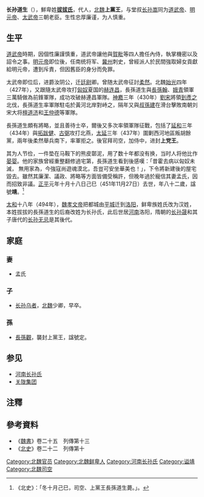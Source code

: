 '''长孙道生'''（{{bd|370年||451年|11月27日|杜}}），鮮卑姓'''[[拔拔氏|拔拔氏]]'''，代人，[[北魏|北魏]]'''上黨王'''，与堂叔[[长孙嵩|长孙嵩]]同为[[拓跋珪|道武帝]]、[[拓跋嗣|明元帝]]、[[拓跋焘|太武帝]]三朝老臣。生性忠厚廉谨，为人慎重。

==生平==
[[拓跋珪|道武帝]]時期，因個性廉謹慎重，道武帝讓他與[[賀毗|賀毗]]等四人擔任內侍，執掌機密以及詔令之事。[[拓跋嗣|明元帝]]即位後，任南统将军、[[冀州|冀州]]刺史，曾經派人於民間強取婦女貢獻給明元帝，遭到斥責，但因舊臣的身分而免罪。

太武帝即位后，进爵汝阴公，迁[[廷尉|廷尉]]卿。曾随太武帝征討[[柔然|柔然]]。北魏[[始光|始光]]四年（427年），又跟隨太武帝攻打[[匈奴|匈奴]]夏国的[[赫连昌|赫连昌]]，長孫道生與[[長孫翰|長孫翰]]、[[娥青|娥青]]領軍三萬騎做為前鋒軍隊，成功攻破赫連昌軍隊。[[神䴥|神䴥]]三年（430年）[[劉宋|劉宋]]將領[[到彥之|到彥之]]北伐，長孫道生率軍隊駐屯於黃河北岸對峙之，隔年又與[[叔孫建|叔孫建]]在滑台擊敗南朝刘宋大将[[檀道济|檀道济]]和[[王仲德|王仲德]]等軍隊。

長孫道生頗有將略，並且善待士卒，爾後又多次率領軍隊征戰，包括了[[延和_(北魏)|延和]]三年（434年）與[[拓跋健|拓跋健]]、[[古弼|古弼]]攻打北燕，[[太延|太延]]三年（437年）圍剿西河地區叛胡餘黨，兩年後柔然舉兵南下，率軍拒之。後官拜司空，加侍中，进封'''上党王'''。

其为人节俭，一件垫在马鞍下的熊皮鄣泥，用了数十年都没有换，当时人将他比作[[晏婴|晏婴]]。他的家族曾經重整翻修過宅第，長孫道生看到後感嘆：「昔霍去病以匈奴未滅， 無用家為，今強寇尚遊魂漠北，吾豈可安坐華美也！」，下令將新建後的屋宅毀去。雖然其廉潔、議政、將略等方面皆備受稱許，但晚年過於寵信其妻孟氏，因而招致非議。[[正平_(北魏)|正平]]元年十月十八日己巳（451年11月27日）去世，年八十二歲，諡號'''靖'''。<ref>《北史》：「冬十月己巳，司空、上黨王長孫道生薨。」。</ref>

[[太和_(北魏)|太和]]十八年（494年），[[拓跋宏|魏孝文帝]]把都城由[[平城遗址|平城]]迁到[[洛阳|洛阳]]，鲜卑族姓氏改为汉姓，本姓拔拔的長孫道生的后裔改姓为长孙氏，此后世居[[河南|河南]]洛阳，隋朝的[[长孙晟|长孙晟]]和其子唐代的[[长孙无忌|长孙无忌]]是其後代。

==家庭==
===妻===
*孟氏
===子===
*[[长孙乌者|长孙乌者]]，[[北魏|北魏]]少卿，早卒。
===孫===
*[[長孫觀|長孫觀]]，襲封上黨王，諡號定。

==参见==
* [[河南长孙氏|河南长孙氏]]
* [[关陇集团|关陇集团]]

==注釋==
<references/>

==參考資料==
*《[[魏書|魏書]]》卷二十五　列傳第十三
*《[[北史|北史]]》卷二十二　列傳第十

[[Category:北魏官员|Category:北魏官员]]
[[Category:北魏鲜卑人|Category:北魏鲜卑人]]
[[Category:河南长孙氏|Category:河南长孙氏]]
[[Category:谥靖|Category:谥靖]]
[[Category:北魏司空|Category:北魏司空]]